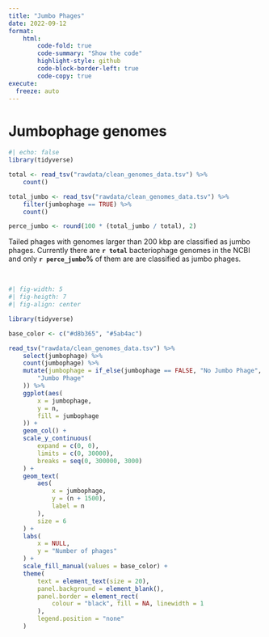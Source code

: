 ```yaml
---
title: "Jumbo Phages"
date: 2022-09-12
format:
    html:
        code-fold: true
        code-summary: "Show the code"
        highlight-style: github
        code-block-border-left: true
        code-copy: true
execute:
  freeze: auto
---
```


# Jumbophage genomes

```r
#| echo: false
library(tidyverse)

total <- read_tsv("rawdata/clean_genomes_data.tsv") %>%
    count()

total_jumbo <- read_tsv("rawdata/clean_genomes_data.tsv") %>%
    filter(jumbophage == TRUE) %>%
    count()

perce_jumbo <- round(100 * (total_jumbo / total), 2)
```

::: {.justify}
Tailed phages with genomes larger than 200 kbp are classified as jumbo phages. Currently there are **`r total`** bacteriophage genomes in the NCBI and only **`r perce_jumbo`%** of them are are classified as jumbo phages.
:::

<br>

```r
#| fig-width: 5
#| fig-heigth: 7
#| fig-align: center

library(tidyverse)

base_color <- c("#d8b365", "#5ab4ac")

read_tsv("rawdata/clean_genomes_data.tsv") %>%
    select(jumbophage) %>%
    count(jumbophage) %>%
    mutate(jumbophage = if_else(jumbophage == FALSE, "No Jumbo Phage",
        "Jumbo Phage"
    )) %>%
    ggplot(aes(
        x = jumbophage,
        y = n,
        fill = jumbophage
    )) +
    geom_col() +
    scale_y_continuous(
        expand = c(0, 0),
        limits = c(0, 30000),
        breaks = seq(0, 300000, 3000)
    ) +
    geom_text(
        aes(
            x = jumbophage,
            y = (n + 1500),
            label = n
        ),
        size = 6
    ) +
    labs(
        x = NULL,
        y = "Number of phages"
    ) +
    scale_fill_manual(values = base_color) +
    theme(
        text = element_text(size = 20),
        panel.background = element_blank(),
        panel.border = element_rect(
            colour = "black", fill = NA, linewidth = 1
        ),
        legend.position = "none"
    )
```